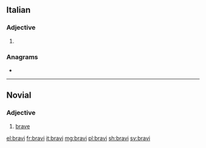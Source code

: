 ==Italian==

===Adjective===
{{head|it|adjective form}}

# {{masculine plural of|bravo|lang=it}}

===Anagrams===
* {{l|it|vibra}}

----

==Novial==

===Adjective===
{{nov-adj|brav}}

# [[brave]]

[[el:bravi]]
[[fr:bravi]]
[[it:bravi]]
[[mg:bravi]]
[[pl:bravi]]
[[sh:bravi]]
[[sv:bravi]]